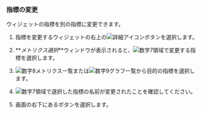 ### 指標の変更

ウィジェットの指標を別の指標に変更できます。

1. 指標を変更するウィジェットの右上の![詳細アイコン](/img/ico-more.svg)ボタンを選択します。

2. **_メトリクス選択_**ウィンドウが表示されると、![数字7](/img/number-07.png)領域で変更する指標を選択します。

3. ![数字8](/img/number-08.png)メトリクス一覧または![数字9](/img/ic-number-09.svg)グラフ一覧から目的の指標を選択します。

4. ![数字7](/img/number-07.png)領域で選択した指標の名前が変更されたことを確認してください。

5. 画面の右下にある<Cmdname sid="save" className="uitext" />ボタンを選択します。
